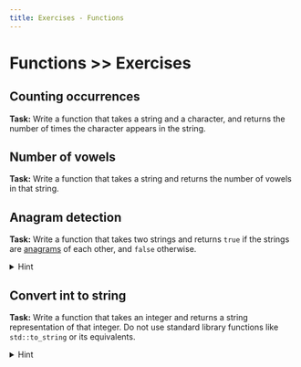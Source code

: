 ```yaml
---
title: Exercises - Functions
---
```


# Functions >> Exercises

## Counting occurrences

**Task:** Write a function that takes a string and a character, and returns the number of times the character appears in the string.

## Number of vowels

**Task:** Write a function that takes a string and returns the number of vowels in that string.

## Anagram detection

**Task:** Write a function that takes two strings and returns `true` if the strings are [anagrams](https://en.wikipedia.org/wiki/Anagram)
of each other, and `false` otherwise.

<details>
	<summary>Hint</summary>
	<div>
		<p>Count the number of occurrences of each character in each string, and compare the two counts.</p>
	</div>
</details>

## Convert int to string

**Task:** Write a function that takes an integer and returns a string representation of that integer. Do not use standard library functions
like `std::to_string` or its equivalents.

<details>
<summary>Hint</summary>
<div>
<p>Use <code>string.insert(0, 1, 'x')</code> to insert a character at the beginning of a string, e.g:</p>

```cpp title="Inserting a character at the beginning of a string"
std::string s = "abc";
s.insert(0, 1, 'x');
// s is now "xabc"
```

</div>
</details>